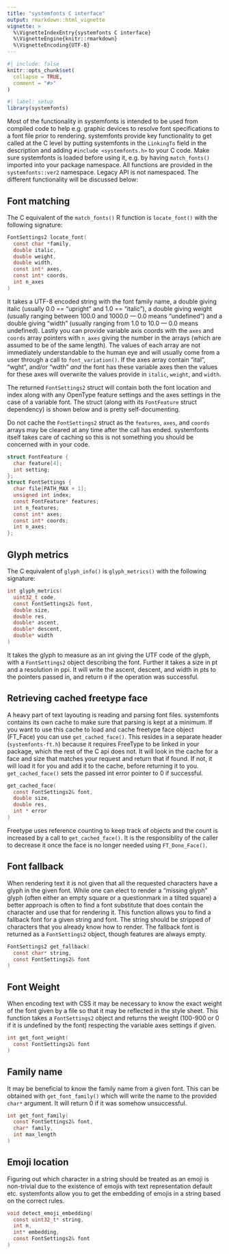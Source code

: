 ```yaml
---
title: "systemfonts C interface"
output: rmarkdown::html_vignette
vignette: >
  %\VignetteIndexEntry{systemfonts C interface}
  %\VignetteEngine{knitr::rmarkdown}
  %\VignetteEncoding{UTF-8}
---
```


```r
#| include: false
knitr::opts_chunk$set(
  collapse = TRUE,
  comment = "#>"
)
```

```r
#| label: setup
library(systemfonts)
```

Most of the functionality in systemfonts is intended to be used from compiled
code to help e.g. graphic devices to resolve font specifications to a font file
prior to rendering. systemfonts provide key functionality to get called at the
C level by putting systemfonts in the `LinkingTo` field in the description and
adding `#include <systemfonts.h>` to your C code. Make sure systemfonts is
loaded before using it, e.g. by having `match_fonts()` imported into your package
namespace. All functions are provided in the `systemfonts::ver2` namespace.
Legacy API is not namespaced. The different functionality will be discussed
below:

## Font matching
The C equivalent of the `match_fonts()` R function is `locate_font()` with the
following signature:

```C
FontSettings2 locate_font(
  const char *family,
  double italic,
  double weight,
  double width,
  const int* axes,
  const int* coords,
  int n_axes
)
```

It takes a UTF-8 encoded string with the font family name, a double giving
italic (usually 0.0 == "upright" and 1.0 == "italic"), a double giving weight
(usually ranging between 100.0 and 1000.0 — 0.0 means "undefined") and a double
giving "width" (usually ranging from 1.0 to 10.0 — 0.0 means undefined). Lastly
you can provide variable axis coords with the `axes` and `coords` array pointers
with `n_axes` giving the number in the arrays (which are assumed to be of the
same length). The values of each array are not immediately understandable to the
human eye and will usually come from a user through a call to
`font_variation()`. If the axes array contain "ital", "wght", and/or "wdth"
*and* the font has these variable axes then the values for these axes will
overwrite the values provide in `italic`, `weight`, and `width`.

The returned `FontSettings2` struct will contain both the font location and
index along with any OpenType feature settings and the axes settings in the case
of a variable font. The struct (along with its `FontFeature` struct dependency)
is shown below and is pretty self-documenting.

Do not cache the `FontSettings2` struct as the `features`, `axes`, and `coords`
arrays  may be cleared at any time after the call has ended. systemfonts itself
takes care of caching so this is not something you should be concerned with in
your code.

```C
struct FontFeature {
  char feature[4];
  int setting;
};
struct FontSettings {
  char file[PATH_MAX + 1];
  unsigned int index;
  const FontFeature* features;
  int n_features;
  const int* axes;
  const int* coords;
  int n_axes;
};
```

## Glyph metrics
The C equivalent of `glyph_info()` is `glyph_metrics()` with the following
signature:

```C
int glyph_metrics(
  uint32_t code,
  const FontSettings2& font,
  double size,
  double res,
  double* ascent,
  double* descent,
  double* width
)
```

It takes the glyph to measure as an int giving the UTF code of the glyph, with a
`FontSettings2` object describing the font. Further it takes a size in pt and a
resolution in ppi. It will write the ascent, descent, and width in pts to the
pointers passed in, and return `0` if the operation was successful.

## Retrieving cached freetype face
A heavy part of text layouting is reading and parsing font files. systemfonts
contains its own cache to make sure that parsing is kept at a minimum. If you
want to use this cache to load and cache freetype face object (FT_Face) you can
use `get_cached_face()`. This resides in a separate header (`systemfonts-ft.h`)
because it requires FreeType to be linked in your package, which the rest of the
C api does not. It will look in the cache for a face and size that
matches your request and return that if found. If not, it will load it for you
and add it to the cache, before returning it to you. `get_cached_face()` sets
the passed int error pointer to 0 if successful.

```C
get_cached_face(
  const FontSettings2& font,
  double size,
  double res,
  int * error
)
```

Freetype uses reference counting to keep track of objects and the count is
increased by a call to `get_cached_face()`. It is the responsiblity of the
caller to decrease it once the face is no longer needed using `FT_Done_Face()`.

## Font fallback
When rendering text it is not given that all the requested characters have a
glyph in the given font. While one can elect to render a "missing glyph" glyph
(often either an empty square or a questionmark in a tilted square) a better
approach is often to find a font substitute that does contain the character and
use that for rendering it. This function allows you to find a fallback font for
a given string and font. The string should be stripped of characters that you
already know how to render. The fallback font is returned as a `FontSettings2`
object, though features are always empty.

```C
FontSettings2 get_fallback(
  const char* string,
  const FontSettings2& font
)
```

## Font Weight
When encoding text with CSS it may be necessary to know the exact weight of the
font given by a file so that it may be reflected in the style sheet. This
function takes a `FontSettings2` object and returns the weight (100-900 or 0 if
it is undefined by the font) respecting the variable axes settings if given.

```C
int get_font_weight(
  const FontSettings2& font
)
```

## Family name
It may be beneficial to know the family name from a given font. This can be
obtained with `get_font_family()` which will write the name to the provided
`char*` argument. It will return 0 if it was somehow unsuccessful.

```C
int get_font_family(
  const FontSettings2& font,
  char* family,
  int max_length
)
```

## Emoji location
Figuring out which character in a string should be treated as an emoji is
non-trivial due to the existence of emojis with text representation default etc.
systemfonts allow you to get the embedding of emojis in a string based on the
correct rules.

```C
void detect_emoji_embedding(
  const uint32_t* string,
  int n,
  int* embedding,
  const FontSettings2& font
)
```
